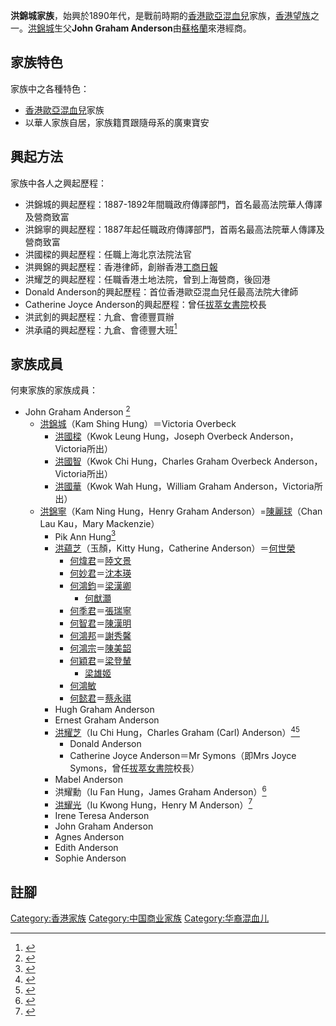 
'''洪錦城家族'''，始興於1890年代，是戰前時期的[[香港歐亞混血兒|香港歐亞混血兒]]家族，[[香港望族|香港望族]]之一。[[洪錦城|洪錦城]]生父'''John Graham Anderson'''由[[蘇格蘭|蘇格蘭]]來港經商。

==家族特色==
家族中之各種特色：
* [[香港歐亞混血兒|香港歐亞混血兒]]家族
* 以華人家族自居，家族籍貫跟隨母系的廣東寶安

==興起方法==
家族中各人之興起歷程：
* 洪錦城的興起歷程：1887-1892年間職政府傳譯部門，首名最高法院華人傳譯及營商致富
* 洪錦寧的興起歷程：1887年起任職政府傳譯部門，首兩名最高法院華人傳譯及營商致富
* 洪國樑的興起歷程：任職上海北京法院法官
* 洪興錦的興起歷程：香港律師，創辦香港[[工商日報|工商日報]]
* 洪耀芝的興起歷程：任職香港土地法院，曾到上海營商，後回港
* Donald Anderson的興起歷程：首位香港歐亞混血兒任最高法院大律師
* Catherine Joyce Anderson的興起歷程：曾任[[拔萃女書院|拔萃女書院]]校長
* 洪武釗的興起歷程：九倉、會德豐買辦
* 洪承禧的興起歷程：九倉、會德豐大班<ref name=wheel>{{cite news|url=http://forum.hkej.com/node/74826|author=[[信報財經新聞|信報財經新聞]]|title=獄中貴族 洪承禧|publisher=University of California Press|accessdate=2015-05-05|archive-date=2017-07-15|archive-url=https://web.archive.org/web/20170715121624/http://forum.hkej.com/node/74826|dead-url=no}}</ref>

==家族成員==
何東家族的家族成員：
*John Graham Anderson <ref>{{Cite web |url=https://www.geni.com/people/John-Graham-Anderson/6000000013561145440 |title=存档副本 |access-date=2020-02-22 |archive-date=2020-02-22 |archive-url=https://web.archive.org/web/20200222092854/https://www.geni.com/people/John-Graham-Anderson/6000000013561145440 |dead-url=no }}</ref>
**[[洪錦城|洪錦城]]（Kam Shing Hung）＝Victoria Overbeck
***[[洪國樑|洪國樑]]（Kwok Leung Hung，Joseph Overbeck Anderson，Victoria所出）
***[[洪國智|洪國智]]（Kwok Chi Hung，Charles Graham Overbeck Anderson，Victoria所出）
***[[洪國華|洪國華]]（Kwok Wah Hung，William Graham Anderson，Victoria所出）
**[[洪錦寧|洪錦寧]]（Kam Ning Hung，Henry Graham Anderson）=[[陳麗球|陳麗球]]（Chan Lau Kau，Mary Mackenzie）
***Pik Ann Hung<ref name="ceme">{{cite book|url=https://books.google.com.hk/books?id=iaZMzPuLAggC&pg=PA598&lpg=PA598&dq=hung+kam+ning&source=bl&ots=TVjxsbDxCV&sig=KhczycaLF12oXxrKxgMAVhM_GXo&hl=zh-CN&sa=X&ei=n0MmVaqdE9bg8AWY-4CYCA&ved=0CDQQ6AEwBA#v=onepage&q=hung%20kam%20ning&f=false|author=Patrick Lim|title=Forgotten Souls: A Social History of the Hong Kong Cemetery|publisher=Hong Kong University Press|access-date=2015-04-09|archive-date=2019-09-15|archive-url=https://web.archive.org/web/20190915161448/https://books.google.com.hk/books?id=iaZMzPuLAggC&pg=PA598&lpg=PA598&dq=hung+kam+ning&source=bl&ots=TVjxsbDxCV&sig=KhczycaLF12oXxrKxgMAVhM_GXo&hl=zh-CN&sa=X&ei=n0MmVaqdE9bg8AWY-4CYCA&ved=0CDQQ6AEwBA#v=onepage&q=hung%20kam%20ning&f=false|dead-url=no}}</ref>
***[[洪蘊芝|洪蘊芝]]（玉顏，Kitty Hung，Catherine Anderson）＝[[何世榮|何世榮]]
****[[何煒君|何煒君]]＝[[陸文景|陸文景]]
****[[何妙君|何妙君]]＝[[沈本瑛|沈本瑛]]
****[[何鴻鈞|何鴻鈞]]＝[[梁漢卿|梁漢卿]]
*****[[何猷灝|何猷灝]]
****[[何季君|何季君]]＝[[張瑞寧|張瑞寧]]
****[[何智君|何智君]]＝[[陳漢明|陳漢明]]
****[[何鴻邦|何鴻邦]]＝[[謝秀馨|謝秀馨]]
****[[何鴻宗|何鴻宗]]＝[[陳美韶|陳美韶]]
****[[何穎君|何穎君]]＝[[梁登輦|梁登輦]]
*****[[梁雄姬|梁雄姬]]
****[[何鴻敏|何鴻敏]]
****[[何懿君|何懿君]]＝[[蔡永祺|蔡永祺]]
***Hugh Graham Anderson
***Ernest Graham Anderson
***[[洪耀芝|洪耀芝]]（Iu Chi Hung，Charles Graham (Carl) Anderson）<ref name="eura">{{cite book|url=https://books.google.com.hk/books?id=-Z1uzIlau4YC&pg=PA224&dq=hung+kam+ning&hl=zh-CN&sa=X&ei=nEMmVavlG8bk8AX5i4GYCA&ved=0CB4Q6AEwAA#v=onepage&q=hung%20kam%20ning&f=false|author=Emma Jinhua Teng|title=Eurasian: Mixed Identities in the United States, China, and Hong Kong, 1842–1943|publisher=University of California Press|access-date=2015-04-09|archive-date=2019-09-16|archive-url=https://web.archive.org/web/20190916145256/https://books.google.com.hk/books?id=-Z1uzIlau4YC&pg=PA224&dq=hung+kam+ning&hl=zh-CN&sa=X&ei=nEMmVavlG8bk8AX5i4GYCA&ved=0CB4Q6AEwAA#v=onepage&q=hung%20kam%20ning&f=false|dead-url=no}}</ref><ref name="chris">{{cite book|url=https://books.google.com.hk/books?id=xoz-8QK8YAwC&pg=PA154&lpg=PA154&dq=hung+kam+ning&source=bl&ots=dN1H5xKjl8&sig=9WvSeSi3RZpjQvx3Nsw-JaCmdBY&hl=zh-CN&sa=X&ei=KUYmVaywMI3q8AXR_IGgCA&ved=0CCUQ6AEwAQ#v=onepage&q=hung%20kam%20ning&f=false|author=Carl T. Smith|title=Chinese Christians: Elites, Middlemen, and the Church in Hong Kong|publisher=Hong Kong University Press|access-date=2015-04-09|archive-date=2019-09-16|archive-url=https://web.archive.org/web/20190916203121/https://books.google.com.hk/books?id=xoz-8QK8YAwC&pg=PA154&lpg=PA154&dq=hung+kam+ning&source=bl&ots=dN1H5xKjl8&sig=9WvSeSi3RZpjQvx3Nsw-JaCmdBY&hl=zh-CN&sa=X&ei=KUYmVaywMI3q8AXR_IGgCA&ved=0CCUQ6AEwAQ#v=onepage&q=hung%20kam%20ning&f=false|dead-url=no}}</ref>
****Donald Anderson
****Catherine Joyce Anderson＝Mr Symons（即Mrs Joyce Symons，曾任[[拔萃女書院|拔萃女書院]]校長）
***Mabel Anderson
***洪耀勳（Iu Fan Hung，James Graham Anderson）<ref name="eura">{{cite book|url=https://books.google.com.hk/books?id=-Z1uzIlau4YC&pg=PA224&dq=hung+kam+ning&hl=zh-CN&sa=X&ei=nEMmVavlG8bk8AX5i4GYCA&ved=0CB4Q6AEwAA#v=onepage&q=hung%20kam%20ning&f=false|author=Emma Jinhua Teng|title=Eurasian: Mixed Identities in the United States, China, and Hong Kong, 1842–1943|publisher=University of California Press}}</ref>
***[[洪耀光|洪耀光]]（Iu Kwong Hung，Henry M Anderson）<ref name="eura">{{cite book|url=https://books.google.com.hk/books?id=-Z1uzIlau4YC&pg=PA224&dq=hung+kam+ning&hl=zh-CN&sa=X&ei=nEMmVavlG8bk8AX5i4GYCA&ved=0CB4Q6AEwAA#v=onepage&q=hung%20kam%20ning&f=false|author=Emma Jinhua Teng|title=Eurasian: Mixed Identities in the United States, China, and Hong Kong, 1842–1943|publisher=University of California Press}}</ref>
***Irene Teresa Anderson
***John Graham Anderson
***Agnes Anderson
***Edith Anderson
***Sophie Anderson

==註腳==
{{reflist}}

[[Category:香港家族|Category:香港家族]]
[[Category:中国商业家族|Category:中国商业家族]]
[[Category:华裔混血儿|Category:华裔混血儿]]